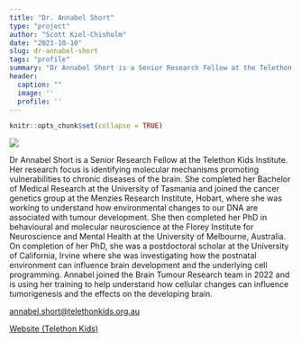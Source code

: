 ```yaml
---
title: "Dr. Annabel Short"
type: "project"
author: "Scott Kiel-Chisholm"
date: "2023-10-10"
slug: dr-annabel-short
tags: "profile"
summary: "Dr Annabel Short is a Senior Research Fellow at the Telethon Kids Institute. Her research focus is identifying molecular mechanisms promoting vulnerabilities to chronic diseases of the brain."
header:
  caption: ""
  image: ''
  profile: ''
---
```


```r
knitr::opts_chunk$set(collapse = TRUE)
```


![](drannabelshort.png)

Dr Annabel Short is a Senior Research Fellow at the Telethon Kids Institute. Her research focus is identifying molecular mechanisms promoting vulnerabilities to chronic diseases of the brain. She completed her Bachelor of Medical Research at the University of Tasmania and joined the cancer genetics group at the Menzies Research Institute, Hobart, where she was working to understand how environmental changes to our DNA are associated with tumour development. She then completed her PhD in behavioural and molecular neuroscience at the Florey Institute for Neuroscience and Mental Health at the University of Melbourne, Australia. On completion of her PhD, she was a postdoctoral scholar at the University of California, Irvine where she was investigating how the postnatal environment can influence brain development and the underlying cell programming. Annabel joined the Brain Tumour Research team in 2022 and is using her training to help understand how cellular changes can influence tumorigenesis and the effects on the developing brain.

[annabel.short@telethonkids.org.au](mailto:annabel.short@telethonkids.org.au)

[Website (Telethon Kids)](https://www.telethonkids.org.au/contact-us/our-people/s/dr-annabel-short/) 
